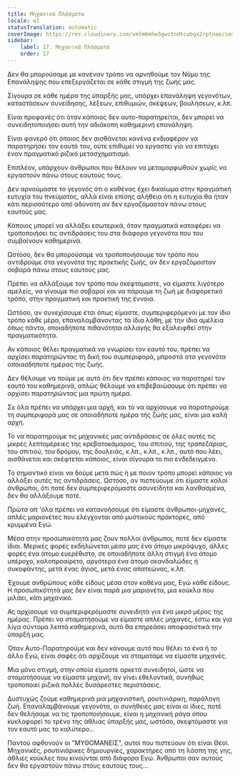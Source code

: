 ```yaml
---
title: Μηχανικά Πλάσματα
locale: el
statusTranslation: automatic
coverImage: https://res.cloudinary.com/xmfm6mhw3gwctndtcubgx2rptnae/image/upload/v1740468922/small_cover_tratado_de_psicologia_revolucionaria_a4c0dca4e0.webp
sidebar:
    label: 17. Μηχανικά Πλάσματα
    order: 17
---
```

Δεν θα μπορούσαμε με κανέναν τρόπο να αρνηθούμε τον Νόμο της Επανάληψης που επεξεργάζεται σε κάθε στιγμή της ζωής μας.

Σίγουρα σε κάθε ημέρα της ύπαρξής μας, υπάρχει επανάληψη γεγονότων, καταστάσεων συνείδησης, λέξεων, επιθυμιών, σκέψεων, βουλήσεων, κ.λπ.

Είναι προφανές ότι όταν κάποιος δεν αυτο-παρατηρείται, δεν μπορεί να συνειδητοποιήσει αυτή την αδιάκοπη καθημερινή επανάληψη.

Είναι φανερό ότι όποιος δεν αισθάνεται κανένα ενδιαφέρον να παρατηρήσει τον εαυτό του, ούτε επιθυμεί να εργαστεί για να επιτύχει έναν πραγματικό ριζικό μετασχηματισμό.

Επιπλέον, υπάρχουν άνθρωποι που θέλουν να μεταμορφωθούν χωρίς να εργαστούν πάνω στους εαυτούς τους.

Δεν αρνούμαστε το γεγονός ότι ο καθένας έχει δικαίωμα στην πραγματική ευτυχία του πνεύματος, αλλά είναι επίσης αλήθεια ότι η ευτυχία θα ήταν κάτι περισσότερο από αδύνατη αν δεν εργαζόμασταν πάνω στους εαυτούς μας.

Κάποιος μπορεί να αλλάξει εσωτερικά, όταν πραγματικά καταφέρει να τροποποιήσει τις αντιδράσεις του στα διάφορα γεγονότα που του συμβαίνουν καθημερινά.

Ωστόσο, δεν θα μπορούσαμε να τροποποιήσουμε τον τρόπο που αντιδρούμε στα γεγονότα της πρακτικής ζωής, αν δεν εργαζόμασταν σοβαρά πάνω στους εαυτούς μας.

Πρέπει να αλλάξουμε τον τρόπο που σκεφτόμαστε, να είμαστε λιγότερο αμελείς, να γίνουμε πιο σοβαροί και να πάρουμε τη ζωή με διαφορετικό τρόπο, στην πραγματική και πρακτική της έννοια.

Ωστόσο, αν συνεχίσουμε έτσι όπως είμαστε, συμπεριφερόμενοι με τον ίδιο τρόπο κάθε μέρα, επαναλαμβάνοντας τα ίδια λάθη, με την ίδια αμέλεια όπως πάντα, οποιαδήποτε πιθανότητα αλλαγής θα εξαλειφθεί στην πραγματικότητα.

Αν κάποιος θέλει πραγματικά να γνωρίσει τον εαυτό του, πρέπει να αρχίσει παρατηρώντας τη δική του συμπεριφορά, μπροστά στα γεγονότα οποιασδήποτε ημέρας της ζωής.

Δεν θέλουμε να πούμε με αυτό ότι δεν πρέπει κάποιος να παρατηρεί τον εαυτό του καθημερινά, απλώς θέλουμε να επιβεβαιώσουμε ότι πρέπει να αρχίσει παρατηρώντας μια πρώτη ημέρα.

Σε όλα πρέπει να υπάρχει μια αρχή, και το να αρχίσουμε να παρατηρούμε τη συμπεριφορά μας σε οποιαδήποτε ημέρα της ζωής μας, είναι μια καλή αρχή.

Το να παρατηρούμε τις μηχανικές μας αντιδράσεις σε όλες αυτές τις μικρές λεπτομέρειες της κρεβατοκάμαρας, του σπιτιού, της τραπεζαρίας, του σπιτιού, του δρόμου, της δουλειάς, κ.λπ., κ.λπ., κ.λπ., αυτό που λέει, αισθάνεται και σκέφτεται κάποιος, είναι σίγουρα το πιο ενδεδειγμένο.

Το σημαντικό είναι να δούμε μετά πώς ή με ποιον τρόπο μπορεί κάποιος να αλλάξει αυτές τις αντιδράσεις. Ωστόσο, αν πιστεύουμε ότι είμαστε καλοί άνθρωποι, ότι ποτέ δεν συμπεριφερόμαστε ασυνείδητα και λανθασμένα, δεν θα αλλάξουμε ποτέ.

Πρώτα απ 'όλα πρέπει να κατανοήσουμε ότι είμαστε άνθρωποι-μηχανές, απλές μαριονέτες που ελέγχονται από μυστικούς πράκτορες, από κρυμμένα Εγώ.

Μέσα στην προσωπικότητά μας ζουν πολλοί άνθρωποι, ποτέ δεν είμαστε ίδιοι. Μερικές φορές εκδηλώνεται μέσα μας ένα άτομο μικρόψυχο, άλλες φορές ένα άτομο ευερέθιστο, σε οποιαδήποτε άλλη στιγμή ένα άτομο υπέροχο, καλοπροαίρετο, αργότερα ένα άτομο σκανδαλώδες ή συκοφάντης, μετά ένας άγιος, μετά ένας απατεώνας, κ.λπ.

Έχουμε ανθρώπους κάθε είδους μέσα στον καθένα μας, Εγώ κάθε είδους. Η προσωπικότητά μας δεν είναι παρά μια μαριονέτα, μια κούκλα που μιλάει, κάτι μηχανικό.

Ας αρχίσουμε να συμπεριφερόμαστε συνειδητά για ένα μικρό μέρος της ημέρας. Πρέπει να σταματήσουμε να είμαστε απλές μηχανές, έστω και για λίγα σύντομα λεπτά καθημερινά, αυτό θα επηρεάσει αποφασιστικά την ύπαρξή μας.

Όταν Αυτο-Παρατηρούμε και δεν κάνουμε αυτό που θέλει το ένα ή το άλλο Εγώ, είναι σαφές ότι αρχίζουμε να σταματάμε να είμαστε μηχανές.

Μια μόνο στιγμή, στην οποία είμαστε αρκετά συνειδητοί, ώστε να σταματήσουμε να είμαστε μηχανή, αν γίνει εθελοντικά, συνήθως τροποποιεί ριζικά πολλές δυσάρεστες περιστάσεις.

Δυστυχώς ζούμε καθημερινά μια μηχανιστική, ρουτινιάρικη, παράλογη ζωή. Επαναλαμβάνουμε γεγονότα, οι συνήθειές μας είναι οι ίδιες, ποτέ δεν θελήσαμε να τις τροποποιήσουμε, είναι η μηχανική ράγα όπου κυκλοφορεί το τρένο της άθλιας ύπαρξής μας, ωστόσο, σκεφτόμαστε για τον εαυτό μας το καλύτερο...

Παντού αφθονούν οι "ΜΥΘΟΜΑΝΕΙΣ", αυτοί που πιστεύουν ότι είναι Θεοί. Μηχανικές, ρουτινιάρικες δημιουργίες, χαρακτήρες από τη λάσπη της γης, άθλιες κούκλες που κινούνται από διάφορα Εγώ. Άνθρωποι σαν αυτούς δεν θα εργαστούν πάνω στους εαυτούς τους...

